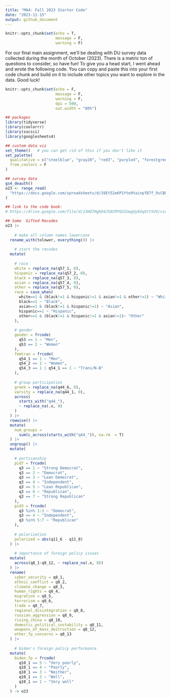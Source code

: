 ```yaml
---
title: "MA4: Fall 2023 Starter Code"
date: "2023-11-15"
output: github_document
---
```


```r
knitr::opts_chunk$set(echo = T,
                      message = F,
                      warning = F)
```


For our final main assignment, we'll be dealing with DU survey data collected during the month of October (2023). There is a metric ton of questions to consider, so have fun! To give you a head start, I went ahead and wrote the following code. You can copy and paste this into your first code chunk and build on it to include other topics you want to explore in the data. Good luck!

```r
knitr::opts_chunk$set(echo = F,
                      message = F,
                      warning = F,
                      dpi = 500,
                      out.width = "80%")

## packages
library(tidyverse)
library(coolorrr)
library(socsci)
library(googlesheets4)

## custom data viz
set_theme()   # you can get rid of this if you don't like it
set_palette(
  qualitative = c("steelblue", "gray20", "red3", "purple4", "forestgreen"),
  from_coolors = F
)

## survey data
gs4_deauth()
o23 <- range_read(
  "https://docs.google.com/spreadsheets/d/19Et52eKP1Yte9tainpfB7f_9sCB8UAVM36DbR2ySyaI/edit#gid=1526346509"
)

## link to the code book:
# https://drive.google.com/file/d/13HQ7HgKD4JS6CMYGUIUwgUykGqXttSV9/view?usp=sharing

## Some  Gifted Recodes 
o23 |>
  
    # make all column names lowercase
  rename_with(tolower, everything()) |>
    
    # start the recodes
  mutate(
    
    # race
    white = replace_na(q57_1, 0),
    hispanic = replace_na(q57_2, 0),
    black = replace_na(q57_3, 0),
    asian = replace_na(q57_4, 0),
    other = replace_na(q57_5, 0),
    race = case_when(
      white==1 & (black!=1 & hispanic!=1 & asian!=1 & other!=1) ~ "White",
      black==1 ~ "Black",
      asian==1 & (black!=1 & hispanic!=1) ~ "Asian",
      hispanic==1 ~ "Hispanic",
      other==1 & (black!=1 & hispanic!=1 & asian!=1)~ "Other"
    ),
    
    # gender
    gender = frcode(
      q53 == 1 ~ "Men",
      q53 == 2 ~ "Women"
    ),
    femtran = frcode(
      q54_1 == 1 ~ "Men",
      q54_2 == 1 ~ "Women",
      q54_3 == 1 | q54_1 == 1 ~ "Trans/N-B"
    ),
    
    # group participation
    greek = replace_na(q44_6, 0),
    varsity = replace_na(q44_1, 0),
    across(
      starts_with("q44_"),
      ~ replace_na(.x, 0)
    )
  ) |>
  rowwise() |>
  mutate(
    num_groups = 
      sum(c_across(starts_with("q44_")), na.rm  = T)
  ) |>
  ungroup() |>
  mutate(
    
    # partisanship
    pid7 = frcode(
      q3 == 1 ~ "Strong Democrat",
      q3 == 2 ~ "Democrat",
      q3 == 3 ~ "Lean Democrat",
      q3 == 4 ~ "Independent",
      q3 == 5 ~ "Lean Republican",
      q3 == 6 ~ "Republican",
      q3 == 7 ~ "Strong Republican"
    ),
    pid3 = frcode(
      q3 %in% 1:3 ~ "Democrat",
      q3 == 4 ~ "Independent",
      q3 %in% 5:7 ~ "Republican"
    ),
    
    # polarization
    polarized = abs(q11_6 - q11_8)
  ) |>
  
    # importance of foreign policy issues
  mutate(
    across(q8_1:q8_12, ~ replace_na(.x, 0))
  ) |>
  rename(
    cyber_security = q8_1,
    ethnic_conflict = q8_2,
    climate_change = q8_3,
    human_rights = q8_4,
    migration = q8_5,
    terrorism = q8_6,
    trade = q8_7,
    regional_disintegration = q8_8,
    russian_aggression = q8_9,
    rising_china = q8_10,
    domestic_political_instability = q8_11,
    weapons_of_mass_destruction = q8_12,
    other_fp_concerns = q8_13
  ) |>
  
    # biden's foreign policy performance
  mutate(
    biden_fp = frcode(
      q10_1 == 5 ~ "Very poorly",
      q10_1 == 4 ~ "Poorly",
      q10_1 == 3 ~ "Neither",
      q10_1 == 2 ~ "Well",
      q10_1 == 1 ~ "Very well"
    )
  ) -> o23

```

